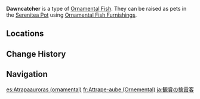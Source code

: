 {{About|the [[furnishing]]|the fish|Dawncatcher}}
{{Furnishing Infobox
|title          = Dawn&shy;catch&shy;er
|id             = 379005
|image          = Item Ornamental Dawncatcher.png
|category       = Ornamental Fish
|quality        = 4
|adeptal_energy = 
|load           = 
|description    = A valuable Ornamental Fish that may be kept as a pet in the [[Pool of Sapphire Grace]] and [[Shaded Clarity]].<br>{{Item Description|Dawncatcher}}
}}
'''Dawncatcher''' is a type of [[Ornamental Fish]]. They can be raised as pets in the [[Serenitea Pot]] using [[Ornamental Fish Furnishings]].

==Locations==
{{transclude|Dawncatcher|Locations}}

==Change History==
{{Change History|2.1}}

==Navigation==
{{Furnishing Navbox/Subsystems|fish pond}}

[[es:Atrapaauroras (ornamental)]]
[[fr:Attrape-aube (Ornemental)]]
[[ja:観賞の擒霞客]]